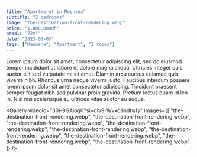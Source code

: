 ```yaml
---
title: "Apartmernt in Mesnana"
subtitle: "2 bedrooms"
image: "the-destination-front-rendering.webp"
price: "1.000.000dh"
areal: "72m²"
date: "2023-05-03"
tags: ["Mesnana", "Apartment", "2 rooms"]
---
```


Lorem ipsum dolor sit amet, consectetur adipiscing elit, sed do eiusmod tempor incididunt ut labore et dolore magna aliqua. Ultricies integer quis auctor elit sed vulputate mi sit amet. Diam in arcu cursus euismod quis viverra nibh. Rhoncus urna neque viverra justo. Faucibus interdum posuere lorem ipsum dolor sit amet consectetur adipiscing. Tincidunt praesent semper feugiat nibh sed pulvinar proin gravida. Pretium lectus quam id leo in. Nisl nisi scelerisque eu ultrices vitae auctor eu augue.

<Gallery 
  videoId="30i-9GAiog0?si=dIv9-Wvxo8ndtwIy" 
  images={[
    "the-destination-front-rendering.webp",
    "the-destination-front-rendering.webp",
    "the-destination-front-rendering.webp",
    "the-destination-front-rendering.webp",
    "the-destination-front-rendering.webp",
    "the-destination-front-rendering.webp",
    "the-destination-front-rendering.webp",
    "the-destination-front-rendering.webp",
    "the-destination-front-rendering.webp"
  ]} 
/>

